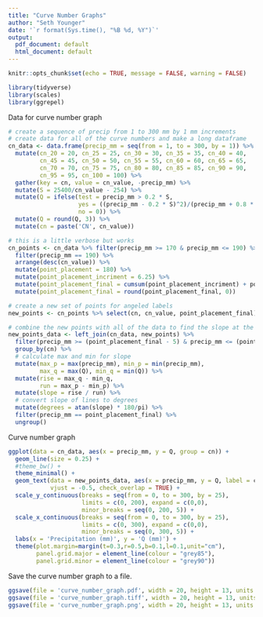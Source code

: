 ```yaml
---
title: "Curve Number Graphs"
author: "Seth Younger"
date: '`r format(Sys.time(), "%B %d, %Y")`'
output:
  pdf_document: default
  html_document: default
---
```


```r
knitr::opts_chunk$set(echo = TRUE, message = FALSE, warning = FALSE)

library(tidyverse)
library(scales)
library(ggrepel)

```

Data for curve number graph

```r

# create a sequence of precip from 1 to 300 mm by 1 mm increments
# create data for all of the curve numbers and make a long dataframe
cn_data <- data.frame(precip_mm = seq(from = 1, to = 300, by = 1)) %>% 
  mutate(cn_20 = 20, cn_25 = 25, cn_30 = 30, cn_35 = 35, cn_40 = 40, 
         cn_45 = 45, cn_50 = 50, cn_55 = 55, cn_60 = 60, cn_65 = 65, 
         cn_70 = 70, cn_75 = 75, cn_80 = 80, cn_85 = 85, cn_90 = 90,
         cn_95 = 95, cn_100 = 100) %>%
  gather(key = cn, value = cn_value, -precip_mm) %>%
  mutate(S = 25400/cn_value - 254) %>%
  mutate(Q = ifelse(test = precip_mm > 0.2 * S, 
                    yes = ((precip_mm - 0.2 * S)^2)/(precip_mm + 0.8 * S), 
                    no = 0)) %>%
  mutate(Q = round(Q, 3)) %>%
  mutate(cn = paste('CN', cn_value))

# this is a little verbose but works
cn_points <- cn_data %>% filter(precip_mm >= 170 & precip_mm <= 190) %>%
  filter(precip_mm == 190) %>%
  arrange(desc(cn_value)) %>%
  mutate(point_placement = 180) %>%
  mutate(point_placement_incriment = 6.25) %>%
  mutate(point_placement_final = cumsum(point_placement_incriment) + point_placement) %>%
  mutate(point_placement_final = round(point_placement_final, 0))

# create a new set of points for angeled labels
new_points <- cn_points %>% select(cn, cn_value, point_placement_final)

# combine the new points with all of the data to find the slope at the new points
new_points_data <- left_join(cn_data, new_points) %>%
  filter(precip_mm >= (point_placement_final - 5) & precip_mm <= (point_placement_final + 5)) %>%
  group_by(cn) %>%
  # calculate max and min for slope
  mutate(max_p = max(precip_mm), min_p = min(precip_mm),
         max_q = max(Q), min_q = min(Q)) %>%
  mutate(rise = max_q - min_q,
         run = max_p - min_p) %>%
  mutate(slope = rise / run) %>%
  # convert slope of lines to degrees
  mutate(degrees = atan(slope) * 180/pi) %>%
  filter(precip_mm == point_placement_final) %>%
  ungroup()

```

Curve number graph
 
```r

ggplot(data = cn_data, aes(x = precip_mm, y = Q, group = cn)) +
  geom_line(size = 0.25) +
  #theme_bw() +
  theme_minimal() +
  geom_text(data = new_points_data, aes(x = precip_mm, y = Q, label = cn, angle = degrees), 
            vjust = -0.5, check_overlap = TRUE) +
  scale_y_continuous(breaks = seq(from = 0, to = 300, by = 25), 
                     limits = c(0, 200), expand = c(0,0),
                     minor_breaks = seq(0, 200, 5)) +
  scale_x_continuous(breaks = seq(from = 0, to = 300, by = 25), 
                     limits = c(0, 300), expand = c(0,0),
                     minor_breaks = seq(0, 300, 5)) +
  labs(x = 'Precipitation (mm)', y = 'Q (mm)') +
  theme(plot.margin=margin(t=0.3,r=0.5,b=0.1,l=0.1,unit="cm"),
        panel.grid.major = element_line(colour = "grey85"),
        panel.grid.minor = element_line(colour = "grey90"))

```

Save the curve number graph to a file.

```r

ggsave(file = 'curve_number_graph.pdf', width = 20, height = 13, units = 'cm')
ggsave(file = 'curve_number_graph.tiff', width = 20, height = 13, units = 'cm')
ggsave(file = 'curve_number_graph.png', width = 20, height = 13, units = 'cm')

```
